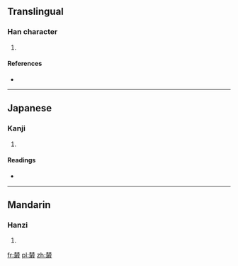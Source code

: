==Translingual==

===Han character===
{{Han char|rn=75|rad=木|as=12|sn=16|four=|canj=木木尸十水 (DDSJE)}}

# {{defn|Han|sort=木12}}

====References====
* {{Han ref|kx=0551.250|dkj=15492|dj=0940.020|hdz=21288.180|uh=6A37|ud=27191}}

----

==Japanese==

===Kanji===
{{ja-kanji|grade=|rs=木12}}

# {{defn|Japanese|sort=木12}}

====Readings====
* {{ja-readings|on=[[そう]] (sō), [[ず]] (zu)|kun=[[むらがる]] (muragaru)}}

----

==Mandarin==

===Hanzi===
{{cmn-hanzi|pin=[[cōng]] ([[cong1]])|wg=ts'ung<sup>1</sup>}}

# {{defn|Mandarin|sort=木12}}

[[fr:樷]]
[[pl:樷]]
[[zh:樷]]